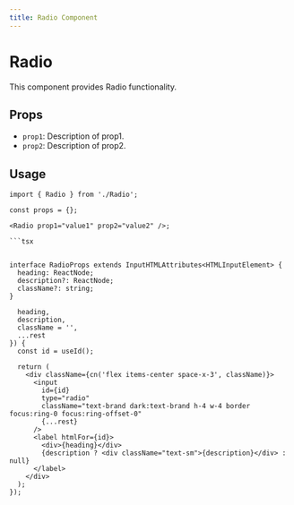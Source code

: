 ```yaml
---
title: Radio Component
---
```


# Radio

This component provides Radio functionality.

## Props

- `prop1`: Description of prop1.
- `prop2`: Description of prop2.

## Usage

```tsx
import { Radio } from './Radio';

const props = {};

<Radio prop1="value1" prop2="value2" />;

```tsx


interface RadioProps extends InputHTMLAttributes<HTMLInputElement> {
  heading: ReactNode;
  description?: ReactNode;
  className?: string;
}

  heading,
  description,
  className = '',
  ...rest
}) {
  const id = useId();

  return (
    <div className={cn('flex items-center space-x-3', className)}>
      <input
        id={id}
        type="radio"
        className="text-brand dark:text-brand h-4 w-4 border focus:ring-0 focus:ring-offset-0"
        {...rest}
      />
      <label htmlFor={id}>
        <div>{heading}</div>
        {description ? <div className="text-sm">{description}</div> : null}
      </label>
    </div>
  );
});

```